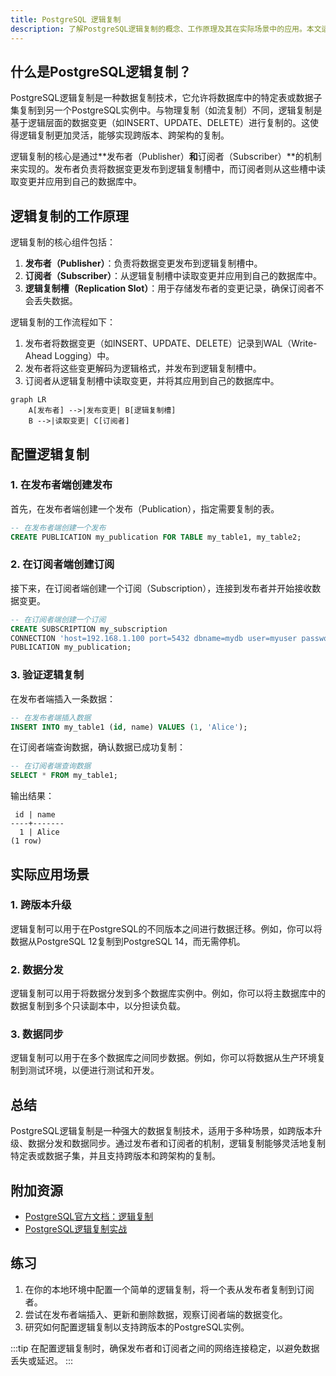 ```yaml
---
title: PostgreSQL 逻辑复制
description: 了解PostgreSQL逻辑复制的概念、工作原理及其在实际场景中的应用。本文适合初学者，包含代码示例和实际案例。
---
```


## 什么是PostgreSQL逻辑复制？

PostgreSQL逻辑复制是一种数据复制技术，它允许将数据库中的特定表或数据子集复制到另一个PostgreSQL实例中。与物理复制（如流复制）不同，逻辑复制是基于逻辑层面的数据变更（如INSERT、UPDATE、DELETE）进行复制的。这使得逻辑复制更加灵活，能够实现跨版本、跨架构的复制。

逻辑复制的核心是通过**发布者（Publisher）**和**订阅者（Subscriber）**的机制来实现的。发布者负责将数据变更发布到逻辑复制槽中，而订阅者则从这些槽中读取变更并应用到自己的数据库中。

## 逻辑复制的工作原理

逻辑复制的核心组件包括：

1. **发布者（Publisher）**：负责将数据变更发布到逻辑复制槽中。
2. **订阅者（Subscriber）**：从逻辑复制槽中读取变更并应用到自己的数据库中。
3. **逻辑复制槽（Replication Slot）**：用于存储发布者的变更记录，确保订阅者不会丢失数据。

逻辑复制的工作流程如下：

1. 发布者将数据变更（如INSERT、UPDATE、DELETE）记录到WAL（Write-Ahead Logging）中。
2. 发布者将这些变更解码为逻辑格式，并发布到逻辑复制槽中。
3. 订阅者从逻辑复制槽中读取变更，并将其应用到自己的数据库中。

```mermaid
graph LR
    A[发布者] -->|发布变更| B[逻辑复制槽]
    B -->|读取变更| C[订阅者]
```

## 配置逻辑复制

### 1. 在发布者端创建发布

首先，在发布者端创建一个发布（Publication），指定需要复制的表。

```sql
-- 在发布者端创建一个发布
CREATE PUBLICATION my_publication FOR TABLE my_table1, my_table2;
```

### 2. 在订阅者端创建订阅

接下来，在订阅者端创建一个订阅（Subscription），连接到发布者并开始接收数据变更。

```sql
-- 在订阅者端创建一个订阅
CREATE SUBSCRIPTION my_subscription
CONNECTION 'host=192.168.1.100 port=5432 dbname=mydb user=myuser password=mypassword'
PUBLICATION my_publication;
```

### 3. 验证逻辑复制

在发布者端插入一条数据：

```sql
-- 在发布者端插入数据
INSERT INTO my_table1 (id, name) VALUES (1, 'Alice');
```

在订阅者端查询数据，确认数据已成功复制：

```sql
-- 在订阅者端查询数据
SELECT * FROM my_table1;
```

输出结果：

```
 id | name
----+-------
  1 | Alice
(1 row)
```

## 实际应用场景

### 1. 跨版本升级

逻辑复制可以用于在PostgreSQL的不同版本之间进行数据迁移。例如，你可以将数据从PostgreSQL 12复制到PostgreSQL 14，而无需停机。

### 2. 数据分发

逻辑复制可以用于将数据分发到多个数据库实例中。例如，你可以将主数据库中的数据复制到多个只读副本中，以分担读负载。

### 3. 数据同步

逻辑复制可以用于在多个数据库之间同步数据。例如，你可以将数据从生产环境复制到测试环境，以便进行测试和开发。

## 总结

PostgreSQL逻辑复制是一种强大的数据复制技术，适用于多种场景，如跨版本升级、数据分发和数据同步。通过发布者和订阅者的机制，逻辑复制能够灵活地复制特定表或数据子集，并且支持跨版本和跨架构的复制。

## 附加资源

- [PostgreSQL官方文档：逻辑复制](https://www.postgresql.org/docs/current/logical-replication.html)
- [PostgreSQL逻辑复制实战](https://www.postgresqltutorial.com/postgresql-logical-replication/)

## 练习

1. 在你的本地环境中配置一个简单的逻辑复制，将一个表从发布者复制到订阅者。
2. 尝试在发布者端插入、更新和删除数据，观察订阅者端的数据变化。
3. 研究如何配置逻辑复制以支持跨版本的PostgreSQL实例。

:::tip
在配置逻辑复制时，确保发布者和订阅者之间的网络连接稳定，以避免数据丢失或延迟。
:::